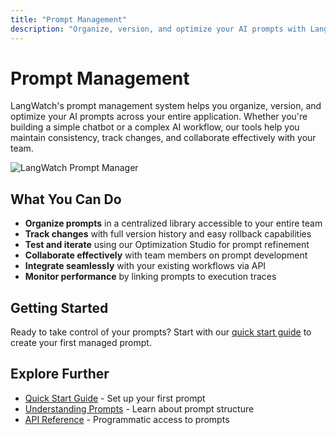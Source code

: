 ```yaml
---
title: "Prompt Management"
description: "Organize, version, and optimize your AI prompts with LangWatch's comprehensive prompt management system"
---
```


# Prompt Management

LangWatch's prompt management system helps you organize, version, and optimize your AI prompts across your entire application. Whether you're building a simple chatbot or a complex AI workflow, our tools help you maintain consistency, track changes, and collaborate effectively with your team.

<Frame>
  <img
    className="block"
    src="/images/prompts/prompt-manager.png"
    alt="LangWatch Prompt Manager"
  />
</Frame>

## What You Can Do

- **Organize prompts** in a centralized library accessible to your entire team
- **Track changes** with full version history and easy rollback capabilities
- **Test and iterate** using our Optimization Studio for prompt refinement
- **Collaborate effectively** with team members on prompt development
- **Integrate seamlessly** with your existing workflows via API
- **Monitor performance** by linking prompts to execution traces

## Getting Started

Ready to take control of your prompts? Start with our [quick start guide](/prompt-management/getting-started) to create your first managed prompt.

## Explore Further

- [Quick Start Guide](/prompt-management/getting-started) - Set up your first prompt
- [Understanding Prompts](/prompt-management/data-model) - Learn about prompt structure
- [API Reference](/api-reference/prompts/overview) - Programmatic access to prompts
